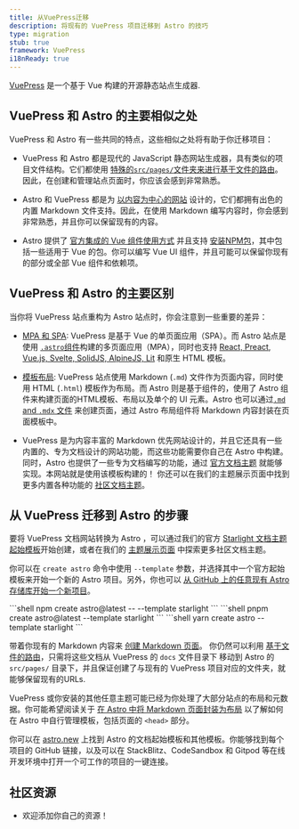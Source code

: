 ```yaml
---
title: 从VuePress迁移
description: 将现有的 VuePress 项目迁移到 Astro 的技巧
type: migration
stub: true
framework: VuePress
i18nReady: true
---
```


[VuePress](https://vuePress.vuejs.org) 是一个基于 Vue 构建的开源静态站点生成器.

## VuePress 和 Astro 的主要相似之处

VuePress 和 Astro 有一些共同的特点，这些相似之处将有助于你迁移项目：

- VuePress 和 Astro 都是现代的 JavaScript 静态网站生成器，具有类似的项目文件结构。它们都使用 [特殊的`src/pages/`文件夹来进行基于文件的路由](/zh-cn/core-concepts/astro-pages/)。因此，在创建和管理站点页面时，你应该会感到非常熟悉。

- Astro 和 VuePress 都是为 [以内容为中心的网站](/zh-cn/concepts/why-astro/#以内容为中心) 设计的，它们都拥有出色的内置 Markdown 文件支持。因此，在使用 Markdown 编写内容时，你会感到非常熟悉，并且你可以保留现有的内容。

- Astro 提供了 [官方集成的 Vue 组件使用方式](/zh-cn/guides/integrations-guide/vue/) 并且支持 [安装NPM包](/zh-cn/guides/imports/#npm-包)，其中包括一些适用于 Vue 的包。你可以编写 Vue UI 组件，并且可能可以保留你现有的部分或全部 Vue 组件和依赖项。


## VuePress 和 Astro 的主要区别

当你将 VuePress 站点重构为 Astro 站点时，你会注意到一些重要的差异：

- [MPA 和 SPA](/en/concepts/mpa-vs-spa/): VuePress 是基于 Vue 的单页面应用（SPA）。而 Astro 站点是使用 [`.astro`组件](/zh-cn/core-concepts/astro-components/)构建的多页面应用（MPA），同时也支持 [React, Preact, Vue.js, Svelte, SolidJS, AlpineJS, Lit](/zh-cn/core-concepts/framework-components/) 和原生 HTML 模板。

- [模板布局](/zh-cn/core-concepts/layouts/): VuePress 站点使用 Markdown (`.md`) 文件作为页面内容，同时使用 HTML (`.html`) 模板作为布局。而 Astro 则是基于组件的，使用了 Astro 组件来构建页面的HTML模板、布局以及单个的 UI 元素。Astro 也可以通过[`.md` and `.mdx` 文件](/zh-cn/guides/markdown-content/) 来创建页面，通过 Astro 布局组件将 Markdown 内容封装在页面模板中。

- VuePress 是为内容丰富的 Markdown 优先网站设计的，并且它还具有一些内置的、专为文档设计的网站功能，而这些功能需要你自己在 Astro 中构建。同时，Astro 也提供了一些专为文档编写的功能，通过 [官方文档主题](https://github.com/withastro/astro/tree/latest/examples/docs?on=github) 就能够实现。本网站就是使用该模板构建的！ 你还可以在我们的主题展示页面中找到更多内置各种功能的 [社区文档主题](https://astro.build/themes?search=&categories%5B%5D=docs)。

## 从 VuePress 迁移到 Astro 的步骤

要将 VuePress 文档网站转换为 Astro ，可以通过我们的官方 [Starlight 文档主题起始模板](https://starlight.astro.build/zh/)开始创建，或者在我们的 [主题展示页面](https://astro.build/themes?search=&categories%5B%5D=docs) 中探索更多社区文档主题。

你可以在 `create astro` 命令中使用 `--template` 参数，并选择其中一个官方起始模板来开始一个新的 Astro 项目。另外，你也可以 [从 GitHub 上的任意现有 Astro 存储库开始一个新项目](/zh-cn/install/auto/#入门模板)。

  <PackageManagerTabs>
    <Fragment slot="npm">
    ```shell
    npm create astro@latest -- --template starlight
    ```
    </Fragment>
    <Fragment slot="pnpm">
    ```shell
    pnpm create astro@latest --template starlight
    ```
    </Fragment>
    <Fragment slot="yarn">
    ```shell
    yarn create astro --template starlight
    ```
    </Fragment>
  </PackageManagerTabs>

带着你现有的 Markdown 内容来 [创建 Markdown 页面](/en/guides/markdown-content/)。 你仍然可以利用 [基于文件的路由](/en/core-concepts/routing/)，只需将这些文档从 VuePress 的 `docs` 文件目录下 移动到 Astro 的 `src/pages/` 目录下，并且保证创建了与现有的 VuePress 项目对应的文件夹，就能够保留现有的URLs. 

VuePress 或你安装的其他任意主题可能已经为你处理了大部分站点的布局和元数据。你可能希望阅读关于 [在 Astro 中将 Markdown 页面封装为布局](/zh-cn/core-concepts/layouts/#markdownmdx-布局) 以了解如何在 Astro 中自行管理模板，包括页面的 `<head>` 部分。

你可以在 [astro.new](https://astro.new) 上找到 Astro 的文档起始模板和其他模板。你能够找到每个项目的 GitHub 链接，以及可以在 StackBlitz、CodeSandbox 和 Gitpod 等在线开发环境中打开一个可工作的项目的一键连接。

## 社区资源

- 欢迎添加你自己的资源！